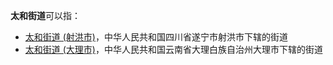 '''太和街道'''可以指：
{{PRC admin/disambig|21/07/11/001/000|32/08/30/002/000|53/01/11/002/000|53/03/02/008/000}}
*[[太和街道_(射洪市)|太和街道 (射洪市)]]，中华人民共和国四川省遂宁市射洪市下辖的街道
*[[太和街道_(大理市)|太和街道 (大理市)]]，中华人民共和国云南省大理白族自治州大理市下辖的街道
{{disambig|cat=四字乡级行政区划消歧义}}